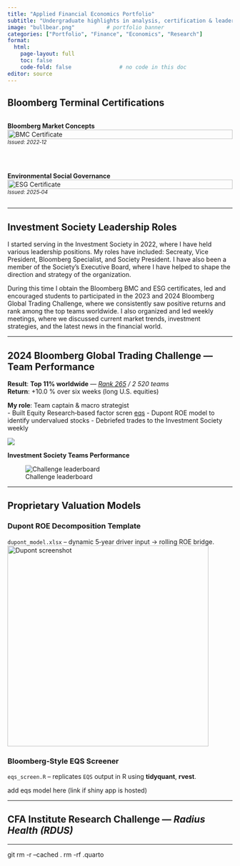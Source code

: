 ```yaml
---
title: "Applied Financial Economics Portfolio"
subtitle: "Undergraduate highlights in analysis, certification & leadership"
image: "bullbear.png"          # portfolio banner
categories: ["Portfolio", "Finance", "Economics", "Research"]
format:
  html:
    page-layout: full
    toc: false
    code-fold: false               # no code in this doc
editor: source
---
```




<!-- ======= 1 ‑‑‑‑‑ Bloomberg Credentials =========================== -->
## Bloomberg Terminal Certifications  

<div style="display: flex; gap: 2rem; align-items: center; flex-wrap: wrap;">

<div style="flex: 1; min-width: 300px;">
**Bloomberg Market Concepts**
[![BMC Certificate](files/bmc.png){width=100%}](https://portal.bloombergforeducation.com/certificates/x1kqKV3F56tmAnQmexKVbbTY)
<br>
<small><em>Issued: 2022‑12</em><br></small>
</div>

<div style="flex: 1; min-width: 300px;">
**Environmental Social Governance**
[![ESG Certificate](files/esg.png){width=100%}](https://portal.bloombergforeducation.com/certificates/Ku16x72zWhNsn8vP4mtgwe4Z)
<br>
<small><em>Issued: 2025‑04</em><br></small>
</div>

</div>






---

<!-- ======= 2 ‑‑‑‑‑ Investment Society Leadership =================== -->
## Investment Society Leadership Roles 

I started serving in the Investment Society in 2022, where I have held various leadership positions. My roles have included: Secreaty, Vice President, Bloomberg Specialist, and Society President. I have also been a member of the Society's Executive Board, where I have helped to shape the direction and strategy of the organization.


During this time I obtain the Bloomberg BMC and ESG certificates, led and encouraged students to participated in the 2023 and 2024 Bloomberg Global Trading Challenge, where we consistently saw positive returns and rank among the top teams worldwide. I also organized and led weekly meetings, where we discussed current market trends, investment strategies, and the latest news in the financial world.

---

<!-- ======= 3 ‑‑‑‑‑ Bloomberg Global Trading Challenge ============== -->
## 2024 Bloomberg Global Trading Challenge — Team Performance  

::: {.callout-note}
**Result**: **Top 11% worldwide** — *[Rank 265](files/rank_team.png) / 2 520 teams*  
**Return**: +10.0 % over six weeks (long U.S. equities)
:::


**My role**: Team captain & macro strategist  
- Built Equity Research‑based factor scren [eqs](eqs/eqs.qmd)
- Dupont ROE model to identify undervalued stocks
- Debriefed trades to the Investment Society weekly

![ ](files/tradech.png){#fig-tradech}

**Investment Society Teams Performance**

![Challenge leaderboard](files/byui_rank.png){#fig-byui_rank}



---

<!-- ======= 4 ‑‑‑‑‑ Valuation & Analytics Models ==================== -->
## Proprietary Valuation Models  

### Dupont ROE Decomposition Template  
`dupont_model.xlsx` – dynamic 5‑year driver input → rolling ROE bridge.  
![Dupont screenshot](files/comingsoon.png){width=450}

### Bloomberg‑Style EQS Screener  
`eqs_screen.R` – replicates `EQS` output in R using **tidyquant**, **rvest**.  

add eqs model here (link if shiny app is hosted)

---

<!-- ======= 5 ‑‑‑‑‑ CFA Institute Research Challenge ================ -->
## CFA Institute Research Challenge — *Radius Health (RDUS)*  


---


git rm -r --cached .
rm -rf .quarto